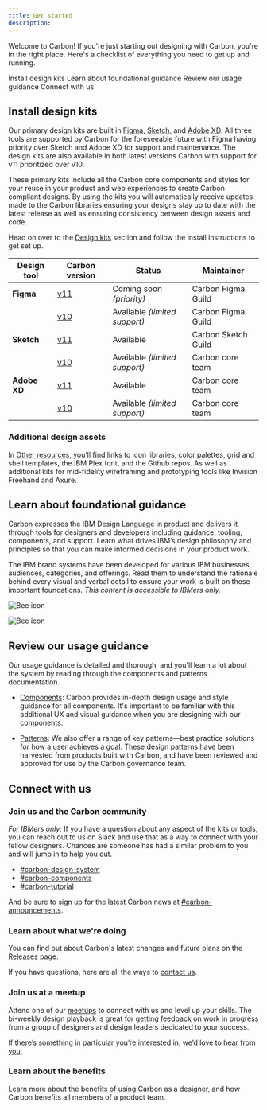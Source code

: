 ```yaml
---
title: Get started
description:
---
```


<PageDescription>

Welcome to Carbon! If you're just starting out designing with Carbon, you're in
the right place. Here's a checklist of everything you need to get up and
running.

</PageDescription>

<AnchorLinks>

<AnchorLink>Install design kits</AnchorLink>
<AnchorLink>Learn about foundational guidance</AnchorLink>
<AnchorLink>Review our usage guidance</AnchorLink>
<AnchorLink>Connect with us</AnchorLink>

</AnchorLinks>

## Install design kits

Our primary design kits are built in [Figma](/designing/kits/figma),
[Sketch](/designing/kits/sketch), and [Adobe XD](/designing/kits/adobe-xd). All
three tools are supported by Carbon for the foreseeable future with Figma having
priority over Sketch and Adobe XD for support and maintenance. The design kits
are also available in both latest versions Carbon with support for v11
prioritized over v10.

These primary kits include all the Carbon core components and styles for your
reuse in your product and web experiences to create Carbon compliant designs. By
using the kits you will automatically receive updates made to the Carbon
libraries ensuring your designs stay up to date with the latest release as well
as ensuring consistency between design assets and code.

Head on over to the [Design kits](/designing/kits/sketch) section and follow the
install instructions to get set up.

| Design tool  | Carbon version                                                    | Status                        | Maintainer          |
| ------------ | ----------------------------------------------------------------- | ----------------------------- | ------------------- |
| **Figma**    | [v11](https://carbondesignsystem.com/designing/kits/figma)        | Coming soon _(priority)_      | Carbon Figma Guild  |
|              | [v10](https://v10.carbondesignsystem.com/designing/kits/figma)    | Available _(limited support)_ | Carbon Figma Guild  |
| **Sketch**   | [v11](https://carbondesignsystem.com/designing/kits/sketch)       | Available                     | Carbon Sketch Guild |
|              | [v10](https://v10.carbondesignsystem.com/designing/kits/sketch)   | Available _(limited support)_ | Carbon core team    |
| **Adobe XD** | [v11](https://carbondesignsystem.com/designing/kits/adobe-xd)     | Available                     | Carbon core team    |
|              | [v10](https://v10.carbondesignsystem.com/designing/kits/adobe-xd) | Available _(limited support)_ | Carbon core team    |

### Additional design assets

In [Other resources](/designing/design-resources/), you’ll find links to icon
libraries, color palettes, grid and shell templates, the IBM Plex font, and the
Github repos. As well as additional kits for mid-fidelity wireframing and
prototyping tools like Invision Freehand and Axure.

## Learn about foundational guidance

Carbon expresses the IBM Design Language in product and delivers it through
tools for designers and developers including guidance, tooling, components, and
support. Learn what drives IBM’s design philosophy and principles so that you
can make informed decisions in your product work.

The IBM brand systems have been developed for various IBM businesses, audiences,
categories, and offerings. Read them to understand the rationale behind every
visual and verbal detail to ensure your work is built on these important
foundations. _This content is accessible to IBMers only._

<Row className="resource-card-group">
<Column colLg={4} colMd={4} noGutterSm>
  <ResourceCard
    subTitle="IBM Design Language"
    href="https://www.ibm.com/design/language/"
    >

![Bee icon](/images/bee.svg)

  </ResourceCard>

</Column>
<Column colLg={4} colMd={4} noGutterSm>
  <ResourceCard
    subTitle="IBM Brand Systems"
    href="https://www.ibm.com/brand/systems"
    >

![Bee icon](images/bee.svg)

  </ResourceCard>

</Column>
</Row>

## Review our usage guidance

Our usage guidance is detailed and thorough, and you'll learn a lot about the
system by reading through the components and patterns documentation.

- [Components](/components/overview): Carbon provides in-depth design usage and
  style guidance for all components. It's important to be familiar with this
  additional UX and visual guidance when you are designing with our components.

- [Patterns](/patterns/overview): We also offer a range of key patterns—best
  practice solutions for how a user achieves a goal. These design patterns have
  been harvested from products built with Carbon, and have been reviewed and
  approved for use by the Carbon governance team.

## Connect with us

### Join us and the Carbon community

_For IBMers only:_ If you have a question about any aspect of the kits or tools,
you can reach out to us on Slack and use that as a way to connect with your
fellow designers. Chances are someone has had a similar problem to you and will
jump in to help you out.

- [#carbon-design-system](https://ibm-studios.slack.com/messages/C0M053VPT/)
- [#carbon-components](https://ibm-studios.slack.com/archives/C046Y0YUD)
- [#carbon-tutorial](https://ibm-studios.slack.com/archives/CJUGA7P6H)

And be sure to sign up for the latest Carbon news at
[#carbon-announcements](https://ibm-studios.slack.com/archives/CJ35H36MP).

### Learn about what we're doing

You can find out about Carbon's latest changes and future plans on the
[Releases](/all-about-carbon/releases/) page.

If you have questions, here are all the ways to [contact us](/help/contact-us).

### Join us at a meetup

Attend one of our [meetups](/whats-happening/meetups) to connect with us and
level up your skills. The bi-weekly design playback is great for getting
feedback on work in progress from a group of designers and design leaders
dedicated to your success.

If there’s something in particular you’re interested in, we’d love to
[hear from you](https://github.com/carbon-design-system/carbon-website/issues/new/choose).

### Learn about the benefits

Learn more about the
[benefits of using Carbon](/all-about-carbon/who-uses-carbon/) as a designer,
and how Carbon benefits all members of a product team.
